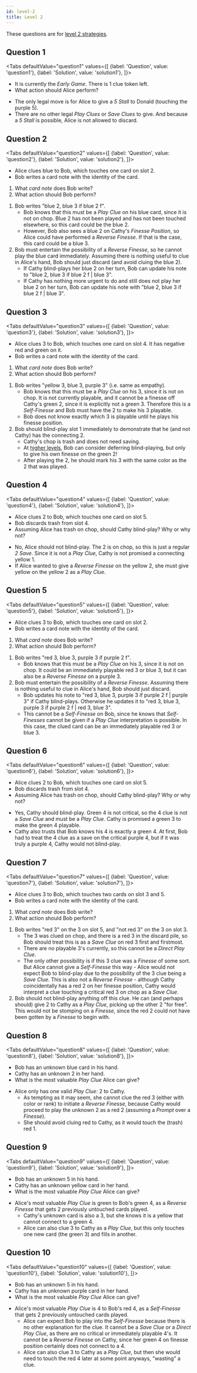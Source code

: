 ```yaml
---
id: level-2
title: Level 2
---
```




These questions are for [level 2 strategies](/docs/level-2).

<!-- lint disable no-undefined-references -->

## Question 1

<Tabs
defaultValue="question1"
values={[
{label: 'Question', value: 'question1'},
{label: 'Solution', value: 'solution1'},
]}>
<TabItem value="question1">

- It is currently the _Early Game_. There is 1 clue token left.
- What action should Alice perform?

</TabItem>
<TabItem value="solution1">

- The only legal move is for Alice to give a _5 Stall_ to Donald (touching the purple 5).
- There are no other legal _Play Clues_ or _Save Clues_ to give. And because a _5 Stall_ is possible, Alice is not allowed to discard.

</TabItem>
</Tabs>

<EarlyGameQuestion4 />

## Question 2

<Tabs
defaultValue="question2"
values={[
{label: 'Question', value: 'question2'},
{label: 'Solution', value: 'solution2'},
]}>
<TabItem value="question2">

- Alice clues blue to Bob, which touches one card on slot 2.
- Bob writes a card note with the identity of the card.

1. What _card note_ does Bob write?
1. What action should Bob perform?

</TabItem>
<TabItem value="solution2">

1. Bob writes "blue 2, blue 3 if blue 2 f".
   - Bob knows that this must be a _Play Clue_ on his blue card, since it is not on chop. Blue 2 has not been played and has not been touched elsewhere, so this card could be the blue 2.
   - However, Bob also sees a blue 2 on Cathy's _Finesse Position_, so Alice could have performed a _Reverse Finesse_. If that is the case, this card could be a blue 3.
1. Bob must entertain the possibility of a _Reverse Finesse_, so he cannot play the blue card immediately. Assuming there is nothing useful to clue in Alice's hand, Bob should just discard (and avoid cluing the blue 2).
   - If Cathy blind-plays her blue 2 on her turn, Bob can update his note to "blue 2, blue 3 if blue 2 f | blue 3".
   - If Cathy has nothing more urgent to do and still does not play her blue 2 on her turn, Bob can update his note with "blue 2, blue 3 if blue 2 f | blue 3".

</TabItem>
</Tabs>

<Question2 />

## Question 3

<Tabs
defaultValue="question3"
values={[
{label: 'Question', value: 'question3'},
{label: 'Solution', value: 'solution3'},
]}>
<TabItem value="question3">

- Alice clues 3 to Bob, which touches one card on slot 4. It has negative red and green on it.
- Bob writes a card note with the identity of the card.

1. What _card note_ does Bob write?
1. What action should Bob perform?

</TabItem>
<TabItem value="solution3">

1. Bob writes "yellow 3, blue 3, purple 3" (i.e. same as empathy).
   - Bob knows that this must be a _Play Clue_ on his 3, since it is not on chop. It is not currently playable, and it cannot be a finesse off Cathy's green 2, since it is explicitly not a green 3. Therefore this is a _Self-Finesse_ and Bob must have the 2 to make his 3 playable.
   - Bob does not know exactly which 3 is playable until he plays his finesse position.
1. Bob should blind-play slot 1 immediately to demonstrate that he (and not Cathy) has the connecting 2.
   - Cathy's chop is trash and does not need saving.
   - At [higher levels](/docs/level-5#urgency-principle-playing-into-finesses-as-soon-as-possible), Bob can consider deferring blind-playing, but only to give his own finesse on the green 2!
   - After playing the 2, he should mark his 3 with the same color as the 2 that was played.

</TabItem>
</Tabs>

<Question3 />

## Question 4

<Tabs
defaultValue="question4"
values={[
{label: 'Question', value: 'question4'},
{label: 'Solution', value: 'solution4'},
]}>
<TabItem value="question4">

- Alice clues 2 to Bob, which touches one card on slot 5.
- Bob discards trash from slot 4.
- Assuming Alice has trash on chop, should Cathy blind-play? Why or why not?

</TabItem>
<TabItem value="solution4">

- No, Alice should not blind-play. The 2 is on chop, so this is just a regular _2 Save_. Since it is not a _Play Clue_, Cathy is not promised a connecting yellow 1.
- If Alice wanted to give a _Reverse Finesse_ on the yellow 2, she must give yellow on the yellow 2 as a _Play Clue_.

</TabItem>
</Tabs>

<Question4 />

## Question 5

<Tabs
defaultValue="question5"
values={[
{label: 'Question', value: 'question5'},
{label: 'Solution', value: 'solution5'},
]}>
<TabItem value="question5">

- Alice clues 3 to Bob, which touches one card on slot 2.
- Bob writes a card note with the identity of the card.

1. What _card note_ does Bob write?
1. What action should Bob perform?

</TabItem>
<TabItem value="solution5">

1. Bob writes "red 3, blue 3, purple 3 if purple 2 f".
   - Bob knows that this must be a _Play Clue_ on his 3, since it is not on chop. It could be an immediately playable red 3 or blue 3, but it can also be a _Reverse Finesse_ on a purple 3.
1. Bob must entertain the possibility of a _Reverse Finesse_. Assuming there is nothing useful to clue in Alice's hand, Bob should just discard.
   - Bob updates his note to "red 3, blue 3, purple 3 if purple 2 f | purple 3" if Cathy blind-plays. Otherwise he updates it to "red 3, blue 3, purple 3 if purple 2 f | red 3, blue 3".
   - This cannot be a _Self-Finesse_ on Bob, since he knows that _Self-Finesses_ cannot be given if a _Play Clue_ interpretation is possible. In this case, the clued card can be an immediately playable red 3 or blue 3.

</TabItem>
</Tabs>

<Question5 />

## Question 6

<Tabs
defaultValue="question6"
values={[
{label: 'Question', value: 'question6'},
{label: 'Solution', value: 'solution6'},
]}>
<TabItem value="question6">

- Alice clues 2 to Bob, which touches one card on slot 5.
- Bob discards trash from slot 4.
- Assuming Alice has trash on chop, should Cathy blind-play? Why or why not?

</TabItem>
<TabItem value="solution6">

- Yes, Cathy should blind-play. Green 4 is not critical, so the 4 clue is not a _Save Clue_ and must be a _Play Clue_. Cathy is promised a green 3 to make the green 4 playable.
- Cathy also trusts that Bob knows his 4 is exactly a green 4. At first, Bob had to treat the 4 clue as a save on the critical purple 4, but if it was truly a purple 4, Cathy would not blind-play.

</TabItem>
</Tabs>

<Question6 />

## Question 7

<Tabs
defaultValue="question7"
values={[
{label: 'Question', value: 'question7'},
{label: 'Solution', value: 'solution7'},
]}>
<TabItem value="question7">

- Alice clues 3 to Bob, which touches two cards on slot 3 and 5.
- Bob writes a card note with the identity of the card.

1. What _card note_ does Bob write?
1. What action should Bob perform?

</TabItem>
<TabItem value="solution7">

1. Bob writes "red 3" on the 3 on slot 5, and "not red 3" on the 3 on slot 3.
   - The 3 was clued on chop, and there is a red 3 in the discard pile, so Bob should treat this is as a _Save Clue_ on red 3 first and firstmost.
   - There are no playable 3's currently, so this cannot be a _Direct Play Clue_.
   - The only other possibility is if this 3 clue was a _Finesse_ of some sort. But Alice cannot give a _Self-Finesse_ this way - Alice would not expect Bob to blind-play due to the possibility of the 3 clue being a _Save Clue_. This is also not a _Reverse Finesse_ - although Cathy coincidentally has a red 2 on her finesse position, Cathy would interpret a clue touching a critical red 3 on chop as a _Save Clue_.
1. Bob should not blind-play anything off this clue. He can (and perhaps should) give 2 to Cathy as a _Play Clue_, picking up the other 2 "for free". This would not be stomping on a _Finesse_, since the red 2 could not have been gotten by a _Finesse_ to begin with.

</TabItem>
</Tabs>

<Question7 />

## Question 8

<Tabs
defaultValue="question8"
values={[
{label: 'Question', value: 'question8'},
{label: 'Solution', value: 'solution8'},
]}>
<TabItem value="question8">

- Bob has an unknown blue card in his hand.
- Cathy has an unknown 2 in her hand.
- What is the most valuable _Play Clue_ Alice can give?

</TabItem>
<TabItem value="solution8">

- Alice only has one valid _Play Clue_: 2 to Cathy.
  - As tempting as it may seem, she cannot clue the red 3 (either with color or rank) to initiate a _Reverse Finesse_, because Cathy would proceed to play the unknown 2 as a red 2 (assuming a _Prompt_ over a _Finesse_).
  - She should avoid cluing red to Cathy, as it would touch the (trash) red 1.

</TabItem>
</Tabs>

<Question8 />

## Question 9

<Tabs
defaultValue="question9"
values={[
{label: 'Question', value: 'question9'},
{label: 'Solution', value: 'solution9'},
]}>
<TabItem value="question9">

- Bob has an unknown 5 in his hand.
- Cathy has an unknown yellow card in her hand.
- What is the most valuable _Play Clue_ Alice can give?

</TabItem>
<TabItem value="solution9">

- Alice's most valuable _Play Clue_ is green to Bob's green 4, as a _Reverse Finesse_ that gets 2 previously untouched cards played.
  - Cathy's unknown card is also a 3, but she knows it is a yellow that cannot connect to a green 4.
  - Alice can also clue 3 to Cathy as a _Play Clue_, but this only touches one new card (the green 3) and fills in another.

</TabItem>
</Tabs>

<Question9 />

## Question 10

<Tabs
defaultValue="question10"
values={[
{label: 'Question', value: 'question10'},
{label: 'Solution', value: 'solution10'},
]}>
<TabItem value="question10">

- Bob has an unknown 5 in his hand.
- Cathy has an unknown purple card in her hand.
- What is the most valuable _Play Clue_ Alice can give?

</TabItem>
<TabItem value="solution10">

- Alice's most valuable _Play Clue_ is 4 to Bob's red 4, as a _Self-Finesse_ that gets 2 previously untouched cards played.
  - Alice can expect Bob to play into the _Self-Finesse_ because there is no other explanation for the clue. It cannot be a _Save Clue_ or a _Direct Play Clue_, as there are no critical or immediately playable 4's. It cannot be a _Reverse Finesse_ on Cathy, since her green 4 on finesse position certainly does not connect to a 4.
  - Alice can also clue 3 to Cathy as a _Play Clue_, but then she would need to touch the red 4 later at some point anyways, "wasting" a clue.

</TabItem>
</Tabs>

<Question10 />
